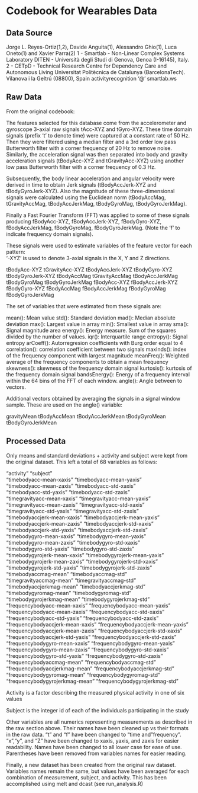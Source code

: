 # Codebook for Wearables Data

## Data Source

Jorge L. Reyes-Ortiz(1,2), Davide Anguita(1), Alessandro Ghio(1), Luca Oneto(1) and Xavier Parra(2)
1 - Smartlab - Non-Linear Complex Systems Laboratory
DITEN - Università degli Studi di Genova, Genoa (I-16145), Italy.
2 - CETpD - Technical Research Centre for Dependency Care and Autonomous Living
Universitat Politècnica de Catalunya (BarcelonaTech). Vilanova i la Geltrú (08800), Spain
activityrecognition '@' smartlab.ws

## Raw Data

From the original codebook:

The features selected for this database come from the accelerometer and gyroscope 3-axial raw signals tAcc-XYZ and tGyro-XYZ. These time domain signals (prefix 't' to denote time) were captured at a constant rate of 50 Hz. Then they were filtered using a median filter and a 3rd order low pass Butterworth filter with a corner frequency of 20 Hz to remove noise. Similarly, the acceleration signal was then separated into body and gravity acceleration signals (tBodyAcc-XYZ and tGravityAcc-XYZ) using another low pass Butterworth filter with a corner frequency of 0.3 Hz. 

Subsequently, the body linear acceleration and angular velocity were derived in time to obtain Jerk signals (tBodyAccJerk-XYZ and tBodyGyroJerk-XYZ). Also the magnitude of these three-dimensional signals were calculated using the Euclidean norm (tBodyAccMag, tGravityAccMag, tBodyAccJerkMag, tBodyGyroMag, tBodyGyroJerkMag). 

Finally a Fast Fourier Transform (FFT) was applied to some of these signals producing fBodyAcc-XYZ, fBodyAccJerk-XYZ, fBodyGyro-XYZ, fBodyAccJerkMag, fBodyGyroMag, fBodyGyroJerkMag. (Note the 'f' to indicate frequency domain signals). 

These signals were used to estimate variables of the feature vector for each pattern:  
'-XYZ' is used to denote 3-axial signals in the X, Y and Z directions.

tBodyAcc-XYZ
tGravityAcc-XYZ
tBodyAccJerk-XYZ
tBodyGyro-XYZ
tBodyGyroJerk-XYZ
tBodyAccMag
tGravityAccMag
tBodyAccJerkMag
tBodyGyroMag
tBodyGyroJerkMag
fBodyAcc-XYZ
fBodyAccJerk-XYZ
fBodyGyro-XYZ
fBodyAccMag
fBodyAccJerkMag
fBodyGyroMag
fBodyGyroJerkMag

The set of variables that were estimated from these signals are: 

mean(): Mean value
std(): Standard deviation
mad(): Median absolute deviation 
max(): Largest value in array
min(): Smallest value in array
sma(): Signal magnitude area
energy(): Energy measure. Sum of the squares divided by the number of values. 
iqr(): Interquartile range 
entropy(): Signal entropy
arCoeff(): Autorregresion coefficients with Burg order equal to 4
correlation(): correlation coefficient between two signals
maxInds(): index of the frequency component with largest magnitude
meanFreq(): Weighted average of the frequency components to obtain a mean frequency
skewness(): skewness of the frequency domain signal 
kurtosis(): kurtosis of the frequency domain signal 
bandsEnergy(): Energy of a frequency interval within the 64 bins of the FFT of each window.
angle(): Angle between to vectors.

Additional vectors obtained by averaging the signals in a signal window sample. These are used on the angle() variable:

gravityMean
tBodyAccMean
tBodyAccJerkMean
tBodyGyroMean
tBodyGyroJerkMean

## Processed Data

Only means and standard deviations + activity and subject were kept from the original dataset.  This left a total of 68 variables as follows:


"activity"                        "subject"                        
"timebodyacc-mean-xaxis"          "timebodyacc-mean-yaxis"         
"timebodyacc-mean-zaxis"          "timebodyacc-std-xaxis"          
"timebodyacc-std-yaxis"           "timebodyacc-std-zaxis"          
"timegravityacc-mean-xaxis"       "timegravityacc-mean-yaxis"      
"timegravityacc-mean-zaxis"       "timegravityacc-std-xaxis"       
"timegravityacc-std-yaxis"        "timegravityacc-std-zaxis"       
"timebodyaccjerk-mean-xaxis"      "timebodyaccjerk-mean-yaxis"     
"timebodyaccjerk-mean-zaxis"      "timebodyaccjerk-std-xaxis"      
"timebodyaccjerk-std-yaxis"       "timebodyaccjerk-std-zaxis"      
"timebodygyro-mean-xaxis"         "timebodygyro-mean-yaxis"        
"timebodygyro-mean-zaxis"         "timebodygyro-std-xaxis"         
"timebodygyro-std-yaxis"          "timebodygyro-std-zaxis"         
"timebodygyrojerk-mean-xaxis"     "timebodygyrojerk-mean-yaxis"    
"timebodygyrojerk-mean-zaxis"     "timebodygyrojerk-std-xaxis"     
"timebodygyrojerk-std-yaxis"      "timebodygyrojerk-std-zaxis"     
"timebodyaccmag-mean"             "timebodyaccmag-std"             
"timegravityaccmag-mean"          "timegravityaccmag-std"          
"timebodyaccjerkmag-mean"         "timebodyaccjerkmag-std"         
"timebodygyromag-mean"            "timebodygyromag-std"            
"timebodygyrojerkmag-mean"        "timebodygyrojerkmag-std"        
"frequencybodyacc-mean-xaxis"     "frequencybodyacc-mean-yaxis"    
"frequencybodyacc-mean-zaxis"     "frequencybodyacc-std-xaxis"     
"frequencybodyacc-std-yaxis"      "frequencybodyacc-std-zaxis"     
"frequencybodyaccjerk-mean-xaxis" "frequencybodyaccjerk-mean-yaxis"
"frequencybodyaccjerk-mean-zaxis" "frequencybodyaccjerk-std-xaxis" 
"frequencybodyaccjerk-std-yaxis"  "frequencybodyaccjerk-std-zaxis" 
"frequencybodygyro-mean-xaxis"    "frequencybodygyro-mean-yaxis"   
"frequencybodygyro-mean-zaxis"    "frequencybodygyro-std-xaxis"    
"frequencybodygyro-std-yaxis"     "frequencybodygyro-std-zaxis"    
"frequencybodyaccmag-mean"        "frequencybodyaccmag-std"        
"frequencybodyaccjerkmag-mean"    "frequencybodyaccjerkmag-std"    
"frequencybodygyromag-mean"       "frequencybodygyromag-std"       
"frequencybodygyrojerkmag-mean"   "frequencybodygyrojerkmag-std"   

Activity is a factor describing the measured physical activity in one of six values

Subject is the integer id of each of the individuals participating in the study

Other variables are all numerics representing measurements as described in the raw section above.  Their names have been cleaned up vs their formats in the raw data.  "t" and "f" have been changed to "time and "frequency".  "x","y", and "Z" have
been changed to xaxis, yaxis, and zaxis for easier readability.  Names have been changed to all lower case for ease of use.  Parentheses have been removed
from variables names for easier reading.

Finally, a new dataset has been created from the original raw dataset.  Variables names remain the same, but values have been averaged for each combination of measurement, subject, and activity.  This has been accomplished using melt and dcast (see run_analysis.R)